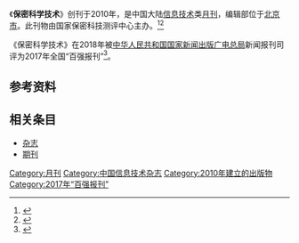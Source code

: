 {{Infobox magazine
| title = 保密科学技术 
| image_file = 
| image_size = 
| image_caption =
| editor = 
| editor_title =  
| staff_writer =  
| founder =  
| frequency = 月刊
| circulation = 
| category = 信息技术
| company = [[国家保密局|国家保密局]]（主管单位）
| 出版者= 国家保密科技测评中心（主办单位）
| firstdate = [[2010年|2010年]]
| 创刊地区= [[中国大陆|中国大陆]]
| 总部所在地   =[[北京市|北京市]]
| language = [[中文|中文]]
| website = [http://www.nsstec.org.cn/bmkhjsdz/jhdd/index.shtml 《保密科学技术》的官方网站]
| issn = 1674-9294
| CN   = CN11-5948/TP
}}
《'''保密科学技术'''》创刊于2010年，是中国大陆[[信息技术|信息技术]]类[[杂志#出版|月刊]]，编辑部位于[[北京市|北京市]]。此刊物由国家保密科技测评中心主办。<ref name="知网1">{{Cite web|title=保密科学技术|url=https://navi.cnki.net/knavi/JournalDetail?pcode=CJFD&pykm=BMKJ|accessdate=2021-02-02|work=navi.cnki.net|publisher=[[中国知网|中国知网]]}}</ref><ref name="维普1">{{Cite web|title=保密科学技术 - 维普中文期刊|url=http://www.cqvip.com/qikan/Detail.aspx?gch=71313X|accessdate=2021-02-02|author=|date=|format=|publisher=[[维普|维普]]|language=}}</ref>

《保密科学技术》在2018年被[[中华人民共和国国家新闻出版广电总局|中华人民共和国国家新闻出版广电总局]]新闻报刊司评为2017年全国“百强报刊”<ref>{{Cite web|title=2017年全国“百强报刊”推荐名单开始公示|url=http://www.ce.cn/culture/gd/201801/16/t20180116_27756145.shtml|accessdate=2021-02-10|author=赵新乐（中国新闻出版广电报）|date=2018-01-16|format=|work=www.ce.cn|publisher=[[中国经济网|中国经济网]]|language=|archive-date=2020-11-05|archive-url=https://web.archive.org/web/20201105014543/http://www.ce.cn/culture/gd/201801/16/t20180116_27756145.shtml|dead-url=no}}</ref>。
== 参考资料 ==
{{reflist|2}}

== 相关条目 ==

* [[杂志|杂志]]
* [[期刊|期刊]]

{{pub-stub}}
{{全国百强报刊|2017}}

[[Category:月刊|Category:月刊]]
[[Category:中国信息技术杂志|Category:中国信息技术杂志]]
[[Category:2010年建立的出版物|Category:2010年建立的出版物]]
[[Category:2017年“百强报刊”|Category:2017年“百强报刊”]]